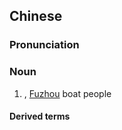 ==Chinese==
{{zh-forms}}

===Pronunciation===
{{zh-pron
|m=qūtí
|c=kuk1 tai4
|md=kuóh-dà̤
|mda=Kuoh-da.ogg
|cat=n
}}

===Noun===
{{zh-noun}}

# {{lb|zh|derogatory}} {{w|Fuzhou Tanka}}, [[Fuzhou]] boat people {{gloss|traditionally boat-dwelling people in Fuzhou}}

====Derived terms====
{{zh-der|曲蹄婆|曲蹄囝}}